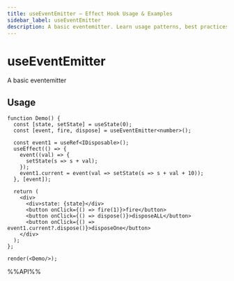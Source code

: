 ```yaml
---
title: useEventEmitter – Effect Hook Usage & Examples
sidebar_label: useEventEmitter
description: A basic eventemitter. Learn usage patterns, best practices, and code examples for React developers.
---
```

# useEventEmitter

A basic eventemitter


## Usage

```tsx live noInline
function Demo() {
  const [state, setState] = useState(0);
  const [event, fire, dispose] = useEventEmitter<number>();

  const event1 = useRef<IDisposable>();
  useEffect(() => {
    event((val) => {
      setState(s => s + val);
    });
    event1.current = event(val => setState(s => s + val + 10));
  }, [event]);

  return (
    <div>
      <div>state: {state}</div>
      <button onClick={() => fire(1)}>fire</button>
      <button onClick={() => dispose()}>disposeALL</button>
      <button onClick={() => event1.current?.dispose()}>disposeOne</button>
    </div>
  );
};

render(<Demo/>);

```

%%API%%
